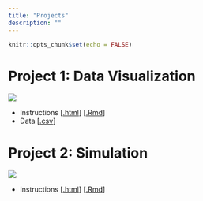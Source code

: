 ```yaml
---
title: "Projects"
description: ""
---
```


```r
knitr::opts_chunk$set(echo = FALSE)
```

# Project 1: Data Visualization

![](https://upload.wikimedia.org/wikipedia/commons/2/29/Minard.png)


* Instructions [[.html](files/projects/01_data-visualization/01_dataviz.html)] [[.Rmd](https://raw.githubusercontent.com/svteichman/STAT302-SPR2022/main/files/projects/01_data-visualization/01_dataviz.Rmd)]
* Data [[.csv](https://raw.githubusercontent.com/svteichman/STAT302-SPR2022/main/files/projects/01_data-visualization/Building_Permits_Clean.csv)]

# Project 2: Simulation 

![](https://hips.hearstapps.com/hmg-prod.s3.amazonaws.com/images/cute-birthday-instagram-captions-1584723902.jpg?resize=980:*)


* Instructions [[.html](files/projects/02_simulation/project-02_simulation.html)] [[.Rmd](https://raw.githubusercontent.com/svteichman/STAT302-SPR2022/main/files/projects/02_simulation/project-02_simulation.Rmd)]

\begin{comment}


# Project 3: Making your own R package

![](https://upload.wikimedia.org/wikipedia/commons/thumb/f/fa/Cat_using_computer.jpg/640px-Cat_using_computer.jpg)


* Instructions [[.html](files/projects/03_vignettes/03_vignettes.html)] [[.Rmd](https://raw.githubusercontent.com/svteichman/STAT302-SPR2022/main/files/projects/03_vignettes/03_vignettes.Rmd)]

\end{comment}